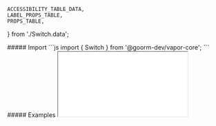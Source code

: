 
    ACCESSIBILITY_TABLE_DATA,
    LABEL_PROPS_TABLE,
    PROPS_TABLE,
} from './Switch.data';

<MdxLayout>
    <MdxContent title="Import" componentName="Switch">
         ##### Import
        <CodeBlock>
            ```js
            import { Switch } from '@goorm-dev/vapor-core';
            ```
        </CodeBlock>
    </MdxContent>
    <MdxContent title="Examples" componentName="Switch">
        ##### Examples
        <Iframe
            title='Switch Example'
            src='/iframe/vapor-core/switch'
        />   
    </MdxContent>
    <MdxContent>
        ##### Switch Props
        <PropTable props={PROPS_TABLE} target={ Switch } />

        ##### Switch.Label Props
        <PropTable props={LABEL_PROPS_TABLE} target={ Switch.Label } />
    </MdxContent>
    <MdxContent>
        ##### Accessibility
        <Accessibility tableData = {ACCESSIBILITY_TABLE_DATA} />
    </MdxContent>

</MdxLayout>
